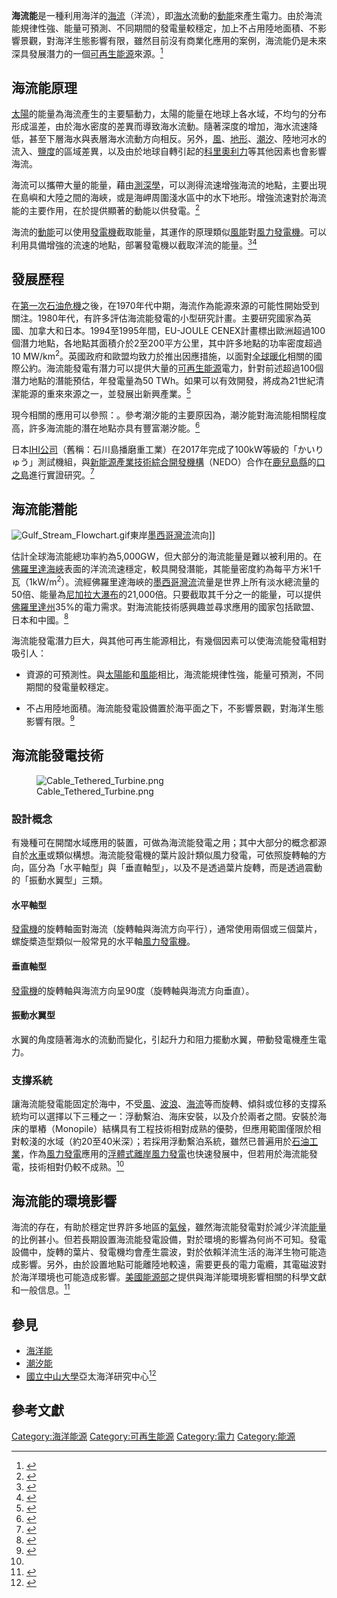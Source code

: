 {{可再生能源}}

'''海流能'''是一種利用海洋的[[海流|海流]]（洋流），即[[海水|海水]]流動的[[動能|動能]]來產生電力。由於海流能規律性強、能量可預測、不同期間的發電量較穩定，加上不占用陸地面積、不影響景觀，對海洋生態影響有限，雖然目前沒有商業化應用的案例，海流能仍是未來深具發展潛力的一個[[可再生能源|可再生能源]]來源。<ref>{{cite web
|title=Ocean currents
|url=http://science.howstuffworks.com/ocean-current4.htm
|publisher=How Stuff Works
|accessdate=2010-11-02
|archive-url=https://web.archive.org/web/20100322212617/http://science.howstuffworks.com/ocean-current4.htm
|archive-date=2010-03-22
|dead-url=no
}}</ref>

== 海流能原理 ==

[[太陽|太陽]]的能量為海流產生的主要驅動力，太陽的能量在地球上各水域，不均勻的分布形成溫差，由於海水密度的差異而導致海水流動。隨著深度的增加，海水流速降低，甚至下層海水與表層海水流動方向相反。另外，[[風|風]]、[[地形|地形]]、[[潮汐|潮汐]]、陸地河水的流入、[[鹽度|鹽度]]的區域差異，以及由於地球自轉引起的[[科里奧利力|科里奧利力]]等其他因素也會影響海流。

海流可以攜帶大量的能量，藉由[[測深學|測深學]]，可以測得流速增強海流的地點，主要出現在島嶼和大陸之間的海峽，或是海岬周圍淺水區中的水下地形。增強流速對於海流能的主要作用，在於提供顯著的動能以供發電。<ref>{{Cite journal

|last=Bahaj
|first=A. S.
|date=2013-01-14
|title=Marine current energy conversion: the dawn of a new era in electricity production
|journal=Philosophical Transactions of the Royal Society A: Mathematical, Physical and Engineering Sciences
|volume=371
|issue=1985
|pages=20120500
|doi=10.1098/rsta.2012.0500
|pmid=23319714
|issn=1364-503X
|bibcode=2013RSPTA.37120500B}}</ref>

海流的[[動能|動能]]可以使用[[發電機|發電機]]截取能量，其運作的原理類似[[風能|風能]]對[[風力發電機|風力發電機]]。可以利用具備增強的流速的地點，部署發電機以截取洋流的能量。<ref>{{cite book

|last1=Saad
|first1=Fouad
|title=The Shock of Energy Transition
|date=2016
|publisher=Partridge Publishing Singapore
|isbn=9781482864953}}</ref><ref name="Marine">{{cite journal
|title = Marine-current power generation by diffuser-augmented floating hydro-turbines
|journal = Renewable Energy
|date = April 2008
|first = F.L.
|last = Ponta
|author2=P.M. Jacovkis
|volume = 33
|issue = 4
|pages = 665–673
|url = http://www.sciencedirect.com/science/article/B6V4S-4P1275M-1/2/f0e0498b0df2fb4d9d08326a970d4fbe
|accessdate = 2011-04-12
|doi=10.1016/j.renene.2007.04.008}}</ref>

== 發展歷程 ==

在[[第一次石油危機|第一次石油危機]]之後，在1970年代中期，海流作為能源來源的可能性開始受到關注。1980年代，有許多評估海流能發電的小型研究計畫。主要研究國家為英國、加拿大和日本。1994至1995年間，EU-JOULE CENEX計畫標出歐洲超過100個潛力地點，各地點其面積介於2至200平方公里，其中許多地點的功率密度超過10 MW/km<sup>2</sup>。英國政府和歐盟均致力於推出因應措施，以面對[[全球暖化|全球暖化]]相關的國際公約。海流能發電有潛力可以提供大量的[[可再生能源|可再生能源]]電力，針對前述超過100個潛力地點的潛能預估，年發電量為50 TWh。如果可以有效開發，將成為21世紀清潔能源的重來來源之一，並發展出新興產業。<ref>{{cite book

|last1=Hammons
|first1=Thomas
|title=Electricity Infrastructures in the Global Marketplace
|date=2011
|publisher=BoD – Books on Demand
|isbn=978-9533071558}}</ref>

現今相關的應用可以參照：{{le|潮汐能發電站列表|List of tidal power stations }}。參考潮汐能的主要原因為，潮汐能對海流能相關程度高，許多海流能的潛在地點亦具有豐富潮汐能。<ref>{{Cite web
|url=http://crowdenergy.org/marine-current-power/
|title=Marine Current Power
|last=Energy
|first=Team Crowd
|website=CrowdEnergy.org
|access-date=2019-04-29
|archive-url=https://web.archive.org/web/20190430032337/http://crowdenergy.org/marine-current-power/
|archive-date=2019-04-30
|dead-url=no
}}</ref>

日本[[IHI|IHI公司]]（舊稱：石川島播磨重工業）在2017年完成了100kW等級的「かいりゅう」測試機組，與[[新能源產業技術綜合開發機構|新能源產業技術綜合開發機構]]（NEDO）合作在[[鹿兒島縣|鹿兒島縣]]的[[口之島|口之島]]進行實證研究。<ref>{{cite web
| url= https://www.ihi.co.jp/ihi/all_news/2017/technology/2017-7-07/index.html
| title= 世界初，実海域において海流発電の100kW級実証試験を実施へ　～新たな再生可能エネルギー技術「水中浮遊式海流発電」実証機が完成～
| work= IHI
| language= ja
| accessdate= 2017-07-07
| archive-url= https://web.archive.org/web/20170805142945/https://www.ihi.co.jp/ihi/all_news/2017/technology/2017-7-07/index.html
| archive-date= 2017-08-05
| dead-url= no
}}</ref>

== 海流能潛能 ==

[[File:Gulf_Stream_Flowchart.gif|thumb]]東岸[[墨西哥灣流|墨西哥灣流]]流向]]

估計全球海流能總功率約為5,000GW，但大部分的海流能量是難以被利用的。在[[佛羅里達海峽|佛羅里達海峽]]表面的洋流流速穩定，較具開發潛能，其能量密度約為每平方米1千瓦（1kW/m<sup>2</sup>）。流經佛羅里達海峽的[[墨西哥灣流|墨西哥灣流]]流量是世界上所有淡水總流量的50倍、能量為[[尼加拉大瀑布|尼加拉大瀑布]]的21,000倍。只要截取其千分之一的能量，可以提供[[佛羅里達州|佛羅里達州]]35%的電力需求。對海流能技術感興趣並尋求應用的國家包括歐盟、日本和中國。<ref>{{Cite web
|url=https://www.boem.gov/Ocean-Current-White-Paper-2006/
|title=OCEAN CURRENT ENERGY POTENTIAL ON THE U.S. OUTER CONTINENTAL SHELF
|author=Minerals Management Service Renewable Energy and Alternate Use Program U.S. Department of the Interior
|access-date=2019-05-29
|archive-url=https://web.archive.org/web/20170513161226/https://www.boem.gov/Ocean-Current-White-Paper-2006/
|archive-date=2017-05-13
|dead-url=no
}}</ref>

海流能發電潛力巨大，與其他可再生能源相比，有幾個因素可以使海流能發電相對吸引人：

* 資源的可預測性。與[[太陽能|太陽能]]和[[風能|風能]]相比，海流能規律性強，能量可預測，不同期間的發電量較穩定。

* 不占用陸地面積。海流能發電設備置於海平面之下，不影響景觀，對海洋生態影響有限。<ref name="Fundamentals">{{cite journal
|last=Bahaj
|first=A.S.
|author2=L.E. Myers
|date=November 2003
|title=Fundamentals applicable to the utilisation of marine current turbines for energy production
|url=http://www.sciencedirect.com
|format=Article
|journal=Renewable Energy
|volume=28
|issue=14
|pages=2205–2211
|doi=10.1016/S0960-1481(03)00103-4
|accessdate=2011-04-12
|author=
|archive-url=https://web.archive.org/web/20180511125310/https://www.sciencedirect.com/
|archive-date=2018-05-11
|dead-url=no
}}</ref>

== 海流能發電技術 ==

[[File:Cable_Tethered_Turbine.png|thumb]]

===設計概念===

有幾種可在開闊水域應用的裝置，可做為海流能發電之用；其中大部分的概念都源自於[[水車|水車]]或類似構想。海流能發電機的葉片設計類似風力發電，可依照旋轉軸的方向，區分為「水平軸型」與「垂直軸型」，以及不是透過葉片旋轉，而是透過震動的「振動水翼型」三類。

====水平軸型====

[[發電機|發電機]]的旋轉軸面對海流（旋轉軸與海流方向平行），通常使用兩個或三個葉片，螺旋槳造型類似一般常見的水平軸[[風力發電機|風力發電機]]。

====垂直軸型====

[[發電機|發電機]]的旋轉軸與海流方向呈90度（旋轉軸與海流方向垂直）。

====振動水翼型====

水翼的角度隨著海水的流動而變化，引起升力和阻力擺動水翼，帶動發電機產生電力。



===支撐系統===

讓海流能發電能固定於海中，不受[[風|風]]、[[波浪|波浪]]、[[海流|海流]]等而旋轉、傾斜或位移的支撐系統均可以選擇以下三種之一：浮動繫泊、海床安裝，以及介於兩者之間。安裝於海床的單樁（Monopile）結構具有工程技術相對成熟的優勢，但應用範圍僅限於相對較淺的水域（約20至40米深）；若採用浮動繫泊系統，雖然已普遍用於[[石油平台|石油工業]]，作為[[風力發電|風力發電]]應用的[[浮體式離岸風力發電|浮體式離岸風力發電]]也快速發展中，但若用於海流能發電，技術相對仍較不成熟。<ref name="Marine"/>

==海流能的環境影響==

海流的存在，有助於穩定世界許多地區的[[氣候|氣候]]，雖然海流能發電對於減少洋流[[能量|能量]]的比例甚小。但若長期設置海流能發電設備，對於環境的影響為何尚不可知。發電設備中，旋轉的葉片、發電機均會產生震波，對於依賴洋流生活的海洋生物可能造成影響。另外，由於設置地點可能離陸地較遠，需要更長的電力電纜，其電磁波對於海洋環境也可能造成影響。[[美國能源部|美國能源部]]之{{le|Tethys資料庫|Tethys database}}提供與海洋能環境影響相關的科學文獻和一般信息。<ref>{{cite web
|title=Ocean currents
|url=https://tethys.pnnl.gov/technology-type/ocean-current
|publisher=TETHYS
|accessdate=2019-09-01
|archive-url=https://web.archive.org/web/20190430032427/https://tethys.pnnl.gov/technology-type/ocean-current
|archive-date=2019-04-30
|dead-url=no
}}</ref>

== 參見 ==
{{portal box|可再生能源|能源|環境}}
*[[海洋能|海洋能]]
*[[潮汐能|潮汐能]]
*[[國立中山大學|國立中山大學]]亞太海洋研究中心<ref>{{cite web
|title=亞太海洋中心介紹
|url=http://top.nsysu.edu.tw/files/13-1201-40630.php
|publisher=國立中山大學
|accessdate=2014-02-19
|archive-url=https://web.archive.org/web/20140124081356/http://top.nsysu.edu.tw/files/13-1201-40630.php
|archive-date=2014-01-24
|dead-url=yes
}}</ref>

==參考文獻==

{{Reflist|2}}
{{發電類型}}
{{电力模板}}

[[Category:海洋能源|Category:海洋能源]]
[[Category:可再生能源|Category:可再生能源]]
[[Category:電力|Category:電力]]
[[Category:能源|Category:能源]]